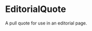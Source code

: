 
<Meta title="Labs/Brand/Molecules/EditorialQuote" component={EditorialQuote} />

# EditorialQuote

<StoryStatus status="ready" />

A pull quote for use in an editorial page.

<Preview withSource="open" className="dark">
  <Story name="EditorialQuote">
    <EditorialQuote
      quote={text(
        'Quote',
        'In an interstellar burst, I am back to save the universe.'
      )}
    />
  </Story>
</Preview>

<Props story="EditorialQuote" of={EditorialQuote} />
